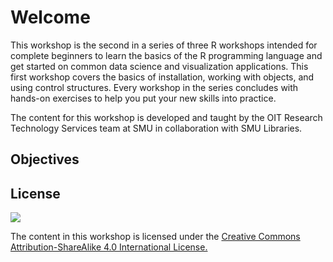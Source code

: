 # Welcome {.unnumbered}

This workshop is the second in a series of three R workshops intended for complete beginners to learn the basics of the R programming language and get started on common data science and visualization applications. This first workshop covers the basics of installation, working with objects, and using control structures. Every workshop in the series concludes with hands-on exercises to help you put your new skills into practice.

The content for this workshop is developed and taught by the OIT Research Technology Services team at SMU in collaboration with SMU Libraries.

## Objectives

## License

[![](https://i.creativecommons.org/l/by-sa/4.0/88x31.png)](http://creativecommons.org/licenses/by-sa/4.0/)

The content in this workshop is licensed under the [Creative Commons Attribution-ShareAlike 4.0 International License.](http://creativecommons.org/licenses/by-sa/4.0/)
